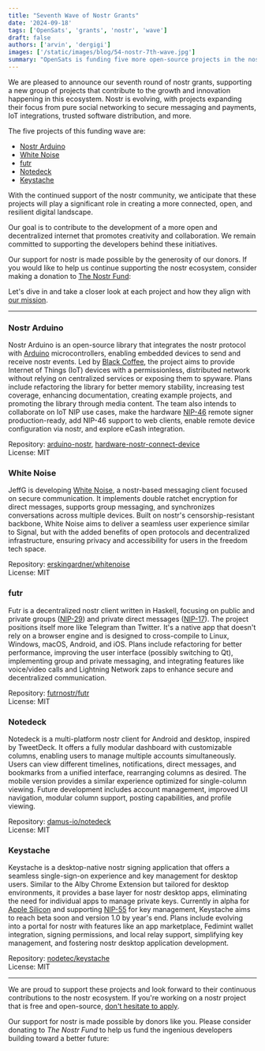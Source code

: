 ```yaml
---
title: "Seventh Wave of Nostr Grants"
date: '2024-09-18'
tags: ['OpenSats', 'grants', 'nostr', 'wave']
draft: false
authors: ['arvin', 'dergigi']
images: ['/static/images/blog/54-nostr-7th-wave.jpg']
summary: "OpenSats is funding five more open-source projects in the nostr ecosystem."
---
```


We are pleased to announce our seventh round of nostr grants, supporting a new
group of projects that contribute to the growth and innovation happening in this
ecosystem. Nostr is evolving, with projects expanding their focus from pure
social networking to secure messaging and payments, IoT integrations, trusted
software distribution, and more.

The five projects of this funding wave are:

- [Nostr Arduino](#nostr-arduino)
- [White Noise](#white-noise)
- [futr](#futr)
- [Notedeck](#notedeck)
- [Keystache](#keystache)

With the continued support of the nostr community, we anticipate that these
projects will play a significant role in creating a more connected, open, and
resilient digital landscape.

Our goal is to contribute to the development of a more open and decentralized
internet that promotes creativity and collaboration. We remain committed to
supporting the developers behind these initiatives.

Our support for nostr is made possible by the generosity of our donors. If you
would like to help us continue supporting the nostr ecosystem, consider making a
donation to [The Nostr Fund](/funds/nostr):

<center>
    <DonateToNostrFundButton/>
</center>

Let's dive in and take a closer look at each project and how they align with [our
mission](/mission).

---

### Nostr Arduino

Nostr Arduino is an open-source library that integrates the nostr protocol with
[Arduino](https://www.arduino.cc/en/Guide/Introduction) microcontrollers,
enabling embedded devices to send and receive nostr events. Led by [Black
Coffee](https://github.com/blackcoffeexbt/), the project aims to provide
Internet of Things (IoT) devices with a permissionless, distributed network
without relying on centralized services or exposing them to spyware. Plans
include refactoring the library for better memory stability, increasing test
coverage, enhancing documentation, creating example projects, and promoting the
library through media content. The team also intends to collaborate on IoT NIP
use cases, make the hardware [NIP-46] remote signer production-ready, add NIP-46
support to web clients, enable remote device configuration via nostr, and
explore eCash integration.

Repository: [arduino-nostr](https://github.com/blackcoffeexbt/arduino-nostr),
[hardware-nostr-connect-device](https://github.com/blackcoffeexbt/hardware-nostr-connect-device)  
License: MIT

[NIP-46]: https://github.com/nostr-protocol/nips/blob/master/46.md

### White Noise

JeffG is developing [White Noise](https://github.com/erskingardner/whitenoise),
a nostr-based messaging client focused on secure communication. It implements
double ratchet encryption for direct messages, supports group messaging, and
synchronizes conversations across multiple devices. Built on nostr's
censorship-resistant backbone, White Noise aims to deliver a seamless user
experience similar to Signal, but with the added benefits of open protocols and
decentralized infrastructure, ensuring privacy and accessibility for users in
the freedom tech space.

Repository:
[erskingardner/whitenoise](https://github.com/erskingardner/whitenoise)  
License: MIT  

### futr

Futr is a decentralized nostr client written in Haskell, focusing on public and
private groups ([NIP-29]) and private direct messages ([NIP-17]). The project
positions itself more like Telegram than Twitter. It's a native app that doesn't
rely on a browser engine and is designed to cross-compile to Linux, Windows,
macOS, Android, and iOS. Plans include refactoring for better performance,
improving the user interface (possibly switching to Qt), implementing group and
private messaging, and integrating features like voice/video calls and Lightning
Network zaps to enhance secure and decentralized communication.

Repository: [futrnostr/futr](https://github.com/futrnostr/futr)  
License: MIT

[NIP-29]: https://github.com/nostr-protocol/nips/blob/master/29.md
[NIP-17]: https://github.com/nostr-protocol/nips/blob/master/17.md

### Notedeck

Notedeck is a multi-platform nostr client for Android and desktop, inspired by
TweetDeck. It offers a fully modular dashboard with customizable columns,
enabling users to manage multiple accounts simultaneously. Users can view
different timelines, notifications, direct messages, and bookmarks from a
unified interface, rearranging columns as desired. The mobile version provides a
similar experience optimized for single-column viewing. Future development
includes account management, improved UI navigation, modular column support,
posting capabilities, and profile viewing.

Repository: [damus-io/notedeck](https://github.com/damus-io/notedeck)  
License: MIT  

### Keystache

Keystache is a desktop-native nostr signing application that offers a seamless
single-sign-on experience and key management for desktop users. Similar to the
Alby Chrome Extension but tailored for desktop environments, it provides a base
layer for nostr desktop apps, eliminating the need for individual apps to manage
private keys. 
Currently in alpha for [Apple
Silicon](https://en.wikipedia.org/wiki/Apple_silicon) and supporting [NIP-55]
for key management, Keystache aims to reach beta soon and version 1.0 by year's
end. Plans include evolving into a portal for nostr with features like an app
marketplace, Fedimint wallet integration, signing permissions, and local relay
support, simplifying key management, and fostering nostr desktop application
development.

Repository: [nodetec/keystache](https://github.com/nodetec/keystache)  
License: MIT

[NIP-55]: https://github.com/nostr-protocol/nips/blob/master/55.md

---

We are proud to support these projects and look forward to their continuous
contributions to the nostr ecosystem.  If you're working on a nostr project that
is free and open-source, [don't hesitate to apply](/apply).

Our support for nostr is made possible by donors like you. Please consider
donating to _The Nostr Fund_ to help us fund the ingenious
developers building toward a better future:

<center>
    <DonateToNostrFundButton/>
</center>
